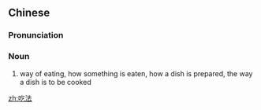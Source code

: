 ==Chinese==
{{zh-forms}}

===Pronunciation===
{{zh-pron
|m=chīfǎ
|c=hek3 faat3
|cat=n
}}

===Noun===
{{zh-noun}}

# way of eating, how something is eaten, how a dish is prepared, the way a dish is to be cooked

[[zh:吃法]]
